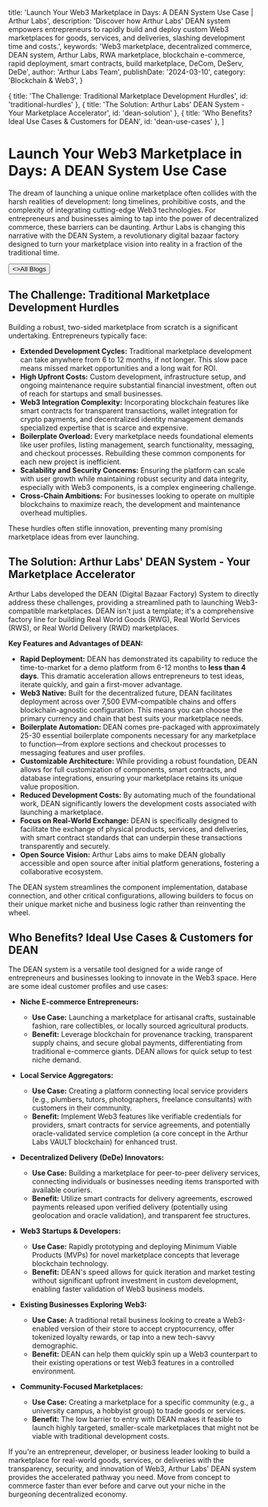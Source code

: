 
  title: 'Launch Your Web3 Marketplace in Days: A DEAN System Use Case | Arthur Labs',
  description: 'Discover how Arthur Labs\' DEAN system empowers entrepreneurs to rapidly build and deploy custom Web3 marketplaces for goods, services, and deliveries, slashing development time and costs.',
  keywords: 'Web3 marketplace, decentralized commerce, DEAN system, Arthur Labs, RWA marketplace, blockchain e-commerce, rapid deployment, smart contracts, build marketplace, DeCom, DeServ, DeDe',
  author: 'Arthur Labs Team',
  publishDate: '2024-03-10',
  category: 'Blockchain & Web3',
}

  { title: 'The Challenge: Traditional Marketplace Development Hurdles', id: 'traditional-hurdles' },
  { title: 'The Solution: Arthur Labs\' DEAN System - Your Marketplace Accelerator', id: 'dean-solution' },
  { title: 'Who Benefits? Ideal Use Cases & Customers for DEAN', id: 'dean-use-cases' },
]

<HeroPattern />

# Launch Your Web3 Marketplace in Days: A DEAN System Use Case

The dream of launching a unique online marketplace often collides with the harsh realities of development: long timelines, prohibitive costs, and the complexity of integrating cutting-edge Web3 technologies. For entrepreneurs and businesses aiming to tap into the power of decentralized commerce, these barriers can be daunting. Arthur Labs is changing this narrative with the DEAN System, a revolutionary digital bazaar factory designed to turn your marketplace vision into reality in a fraction of the traditional time.

<div className="not-prose mt-6 mb-16 flex gap-3">
  <Button href="/blogs" arrow="left">
    <>All Blogs</>
  </Button>
</div>

<h2 id="traditional-hurdles">The Challenge: Traditional Marketplace Development Hurdles</h2>

Building a robust, two-sided marketplace from scratch is a significant undertaking. Entrepreneurs typically face:

*   **Extended Development Cycles:** Traditional marketplace development can take anywhere from 6 to 12 months, if not longer. This slow pace means missed market opportunities and a long wait for ROI.
*   **High Upfront Costs:** Custom development, infrastructure setup, and ongoing maintenance require substantial financial investment, often out of reach for startups and small businesses.
*   **Web3 Integration Complexity:** Incorporating blockchain features like smart contracts for transparent transactions, wallet integration for crypto payments, and decentralized identity management demands specialized expertise that is scarce and expensive.
*   **Boilerplate Overload:** Every marketplace needs foundational elements like user profiles, listing management, search functionality, messaging, and checkout processes. Rebuilding these common components for each new project is inefficient.
*   **Scalability and Security Concerns:** Ensuring the platform can scale with user growth while maintaining robust security and data integrity, especially with Web3 components, is a complex engineering challenge.
*   **Cross-Chain Ambitions:** For businesses looking to operate on multiple blockchains to maximize reach, the development and maintenance overhead multiplies.

These hurdles often stifle innovation, preventing many promising marketplace ideas from ever launching.

<h2 id="dean-solution">The Solution: Arthur Labs' DEAN System - Your Marketplace Accelerator</h2>

Arthur Labs developed the DEAN (Digital Bazaar Factory) System to directly address these challenges, providing a streamlined path to launching Web3-compatible marketplaces. DEAN isn't just a template; it's a comprehensive factory line for building Real World Goods (RWG), Real World Services (RWS), or Real World Delivery (RWD) marketplaces.

**Key Features and Advantages of DEAN:**

*   **Rapid Deployment:** DEAN has demonstrated its capability to reduce the time-to-market for a demo platform from 6-12 months to **less than 4 days**. This dramatic acceleration allows entrepreneurs to test ideas, iterate quickly, and gain a first-mover advantage.
*   **Web3 Native:** Built for the decentralized future, DEAN facilitates deployment across over 7,500 EVM-compatible chains and offers blockchain-agnostic configuration. This means you can choose the primary currency and chain that best suits your marketplace needs.
*   **Boilerplate Automation:** DEAN comes pre-packaged with approximately 25-30 essential boilerplate components necessary for any marketplace to function—from explore sections and checkout processes to messaging features and user profiles.
*   **Customizable Architecture:** While providing a robust foundation, DEAN allows for full customization of components, smart contracts, and database integrations, ensuring your marketplace retains its unique value proposition.
*   **Reduced Development Costs:** By automating much of the foundational work, DEAN significantly lowers the development costs associated with launching a marketplace.
*   **Focus on Real-World Exchange:** DEAN is specifically designed to facilitate the exchange of physical products, services, and deliveries, with smart contract standards that can underpin these transactions transparently and securely.
*   **Open Source Vision:** Arthur Labs aims to make DEAN globally accessible and open source after initial platform generations, fostering a collaborative ecosystem.

The DEAN system streamlines the component implementation, database connection, and other critical configurations, allowing builders to focus on their unique market niche and business logic rather than reinventing the wheel.

<h2 id="dean-use-cases">Who Benefits? Ideal Use Cases & Customers for DEAN</h2>

The DEAN system is a versatile tool designed for a wide range of entrepreneurs and businesses looking to innovate in the Web3 space. Here are some ideal customer profiles and use cases:

*   **Niche E-commerce Entrepreneurs:**
    *   **Use Case:** Launching a marketplace for artisanal crafts, sustainable fashion, rare collectibles, or locally sourced agricultural products.
    *   **Benefit:** Leverage blockchain for provenance tracking, transparent supply chains, and secure global payments, differentiating from traditional e-commerce giants. DEAN allows for quick setup to test niche demand.

*   **Local Service Aggregators:**
    *   **Use Case:** Creating a platform connecting local service providers (e.g., plumbers, tutors, photographers, freelance consultants) with customers in their community.
    *   **Benefit:** Implement Web3 features like verifiable credentials for providers, smart contracts for service agreements, and potentially oracle-validated service completion (a core concept in the Arthur Labs VAULT blockchain) for enhanced trust.

*   **Decentralized Delivery (DeDe) Innovators:**
    *   **Use Case:** Building a marketplace for peer-to-peer delivery services, connecting individuals or businesses needing items transported with available couriers.
    *   **Benefit:** Utilize smart contracts for delivery agreements, escrowed payments released upon verified delivery (potentially using geolocation and oracle validation), and transparent fee structures.

*   **Web3 Startups & Developers:**
    *   **Use Case:** Rapidly prototyping and deploying Minimum Viable Products (MVPs) for novel marketplace concepts that leverage blockchain technology.
    *   **Benefit:** DEAN's speed allows for quick iteration and market testing without significant upfront investment in custom development, enabling faster validation of Web3 business models.

*   **Existing Businesses Exploring Web3:**
    *   **Use Case:** A traditional retail business looking to create a Web3-enabled version of their store to accept cryptocurrency, offer tokenized loyalty rewards, or tap into a new tech-savvy demographic.
    *   **Benefit:** DEAN can help them quickly spin up a Web3 counterpart to their existing operations or test Web3 features in a controlled environment.

*   **Community-Focused Marketplaces:**
    *   **Use Case:** Creating a marketplace for a specific community (e.g., a university campus, a hobbyist group) to trade goods or services.
    *   **Benefit:** The low barrier to entry with DEAN makes it feasible to launch highly targeted, smaller-scale marketplaces that might not be viable with traditional development costs.

If you're an entrepreneur, developer, or business leader looking to build a marketplace for real-world goods, services, or deliveries with the transparency, security, and innovation of Web3, Arthur Labs' DEAN system provides the accelerated pathway you need. Move from concept to commerce faster than ever before and carve out your niche in the burgeoning decentralized economy.

<div className="mt-16">
  <Socials />
</div>